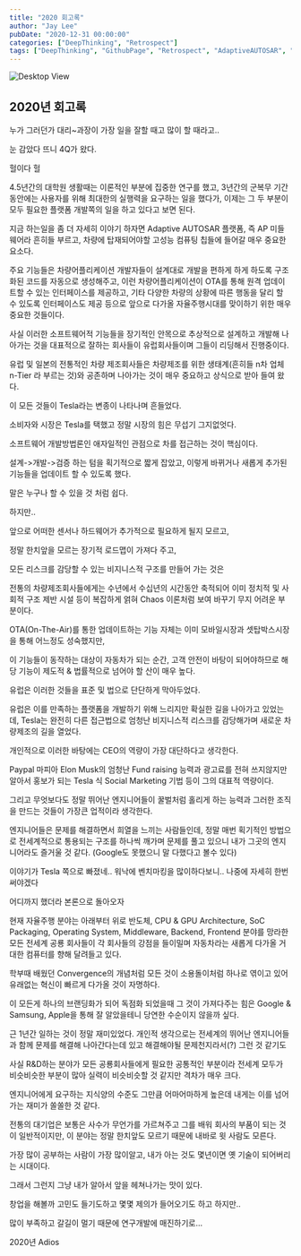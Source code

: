```yaml
---
title: "2020 회고록"
author: "Jay Lee"
pubDate: "2020-12-31 00:00:00"
categories: ["DeepThinking", "Retrospect"]
tags: ["DeepThinking", "GithubPage", "Retrospect", "AdaptiveAUTOSAR", "AUTOSAR", "ClassicAUTOSAR", "ECU", "CPU", "GPU", "OTA"]
---
```



![Desktop View](/assets/img/autron2.jpg)

## 2020년 회고록

누가 그러던가 대리~과장이 가장 일을 잘할 때고 많이 할 때라고..

눈 감았다 뜨니 4Q가 왔다.

헐이다 헐

4.5년간의 대학원 생활때는 이론적인 부분에 집중한 연구를 했고, 3년간의 군복무 기간동안에는 사용자를 위해 최대한의 실행력을 요구하는 일을 했다가, 이제는 그 두 부분이 모두 필요한 플랫폼 개발쪽의 일을 하고 있다고 보면 된다.

지금 하는일을 좀 더 자세히 이야기 하자면 Adaptive AUTOSAR 플랫폼, 즉 AP 미들웨어라 흔히들 부르고, 차량에 탑재되어야할 고성능 컴퓨팅 칩들에 들어갈 매우 중요한 요소다.

주요 기능들은 차량어플리케이션 개발자들이 설계대로 개발을 편하게 하게 하도록 구조화된 코드를 자동으로 생성해주고, 이런 차량어플리케이션이 OTA를 통해 원격 업데이트할 수 있는 인터페이스를 제공하고, 기타 다양한 차량의 상황에 따른 행동을 달리 할 수 있도록 인터페이스도 제공 등으로 앞으로 다가올 자율주행시대를 맞이하기 위한 매우 중요한 것들이다.

사실 이러한 소프트웨어적 기능들을 장기적인 안목으로 추상적으로 설계하고 개발해 나아가는 것을 대표적으로 잘하는 회사들이 유럽회사들이며 그들이 리딩해서 진행중이다.

유럽 및 일본의 전통적인 차량 제조회사들은 차량제조를 위한 생태계(흔히들 n차 업체 n-Tier 라 부르는 것)와 공존하며 나아가는 것이 매우 중요하고 상식으로 받아 들여 왔다.

이 모든 것들이 Tesla라는 변종이 나타나며 흔들었다. 

소비자와 시장은 Tesla를 택했고 정말 시장의 힘은 무섭기 그지없엇다.

소프트웨어 개발방법론인 애자일적인 관점으로 차를 접근하는 것이 핵심이다.

설계-&gt;개발-&gt;검증 하는 텀을 획기적으로 짧게 잡았고, 이렇게 바뀌거나 새롭게 추가된 기능들을 업데이트 할 수 있도록 했다.

말은 누구나 할 수 있을 것 처럼 쉽다.

하지만.. 

앞으로 어떠한 센서나 하드웨어가 추가적으로 필요하게 될지 모르고,

정말 한치앞을 모르는 장기적 로드맵이 가져다 주고,

모든 리스크를 감당할 수 있는 비지니스적 구조를 만들어 가는 것은 

전통의 차량제조회사들에게는 수년에서 수십년의 시간동안 축적되어 이미 정치적 및 사회적 구조 제반 시설 등이 복잡하게 얽혀 Chaos 이론처럼 보여 바꾸기 무지 어려운 부분이다.

OTA(On-The-Air)를 통한 업데이트하는 기능 자체는 이미 모바일시장과 셋탑박스시장을 통해 어느정도 성숙했지만,

이 기능들이 동작하는 대상이 자동차가 되는 순간, 고객 안전이 바탕이 되어야하므로 해당 기능이 제도적 & 법률적으로 넘어야 할 산이 매우 높다.

유럽은 이러한 것들을 표준 및 법으로 단단하게 막아두었다.

유럽은 이를 만족하는 플랫폼을 개발하기 위해 느리지만 확실한 길을 나아가고 있었는데, Tesla는 완전히 다른 접근법으로 엄청난 비지니스적 리스크를 감당해가며 새로운 차량제조의 길을 열었다.

개인적으로 이러한 바탕에는 CEO의 역량이 가장 대단하다고 생각한다.

Paypal 마피아 Elon Musk의 엄청난 Fund raising 능력과 광고료를 전혀 쓰지않지만 알아서 홍보가 되는 Tesla 식 Social Marketing 기법 등이 그의 대표적 역량이다.

그리고 무엇보다도 정말 뛰어난 엔지니어들이 꿀벌처럼 홀리게 하는 능력과 그러한 조직을 만드는 것들이 가장큰 업적이라 생각한다.

엔지니어들은 문제를 해결하면서 희열을 느끼는 사람들인데, 정말 매번 획기적인 방법으로 전세계적으로 통용되는 구조를 하나씩 깨가며 문제를 풀고 있으니 내가 그곳의 엔지니어라도 즐거울 것 같다. (Google도 못했으니 말 다했다고 볼수 있다)

이야기가 Tesla 쪽으로 빠졌네.. 워낙에 벤치마킹을 많이하다보니.. 나중에 자세히 한번 써야겠다

어디까지 했더라 본론으로 돌아오자

현재 자율주행 분야는 아래부터 위로 반도체, CPU & GPU Architecture, SoC Packaging, Operating System, Middleware, Backend, Frontend 분야를 망라한 모든 전세계 공룡 회사들이 각 회사들의 강점을 들이밀며 자동차라는 새롭게 다가올 거대한 컴퓨터를 향해 달려들고 있다.

학부때 배웠던 Convergence의 개념처럼 모든 것이 소용돌이처럼 하나로 엮이고 있어 유래없는 혁신이 빠르게 다가올 것이 자명하다.

이 모든게 하나의 브랜딩화가 되어 독점화 되었을때 그 것이 가져다주는 힘은 Google & Samsung, Apple을 통해 잘 알았을테니 당연한 수순이지 않을까 싶다.

근 1년간 일하는 것이 정말 재미있었다. 개인적 생각으로는 전세계의 뛰어난 엔지니어들과 함께 문제를 해결해 나아간다는데 있고 해결해야될 문제천지라서(?) 그런 것 같기도

사실 R&D하는 분야가 모든 공룡회사들에게 필요한 공통적인 부분이라 전세계 모두가 비슷비슷한 부분이 많아 실력이 비슷비슷할 것 같지만 격차가 매우 크다.

엔지니어에게 요구하는 지식양의 수준도 그만큼 어마어마하게 높은데 내게는 이를 넘어가는 재미가 쏠쏠한 것 같다.

전통의 대기업은 보통은 사수가 무언가를 가르쳐주고 그를 배워 회사의 부품이 되는 것이 일반적이지만, 이 분야는 정말 한치앞도 모르기 때문에 내바로 윗 사람도 모른다.

가장 많이 공부하는 사람이 가장 많이알고,  내가 아는 것도 몇년이면 옛 기술이 되어버리는 시대이다.

그래서 그런지 그냥 내가 알아서 앞을 헤쳐나가는 맛이 있다.

창업을 해볼까 고민도 들기도하고 몇몇 제의가 들어오기도 하고 하지만..

많이 부족하고 갈길이 멀기 때문에 연구개발에 매진하기로...

2020년 Adios